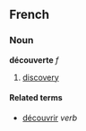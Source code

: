 ==French==
===Noun===
'''découverte''' ''f''

# [[discovery]]

====Related terms====
*[[découvrir]] ''verb''